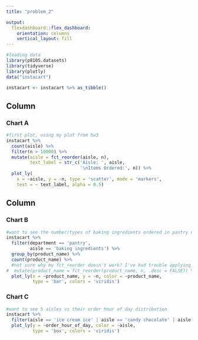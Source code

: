 ```yaml
---
title: "problem_2"

output:
  flexdashboard::flex_dashboard:
    orientation: columns
    vertical_layout: fill
---
```


```r
#loading data
library(p8105.datasets)
library(tidyverse)
library(plotly)
data("instacart")

instacart <- instacart %>% as_tibble()
```


Column {data-width=650}
-----------------------------------------------------------------------

### Chart A
    
```r
#first plot, using my plot from hw3
instacart %>%
  count(aisle) %>%
  filter(n > 10000) %>%
  mutate(aisle = fct_reorder(aisle, n),
         text_label = str_c('Aisle: ', aisle,
                            '\nItems Ordered:', n)) %>%
  plot_ly(
    x = ~aisle, y = ~n, type = 'scatter', mode = 'markers',
    text = ~ text_label, alpha = 0.5)
```


Column {data-width=350}
-----------------------------------------------------------------------

### Chart B

```r
#want to see the number/types of baking ingredients ordered in pantry department
instacart %>%
  filter(department == 'pantry',
         aisle == 'baking ingredients') %>%
  group_by(product_name) %>%
  count(product_name) %>%
  #not sure why my fct_reorder doesn't work? I've had trouble applying it to other assignments too.
#  mutate(product_name = fct_reorder(product_name, n, .desc = FALSE)) %>%
  plot_ly(x = ~product_name, y = ~n, color = ~product_name,
          type = 'bar', colors = 'viridis')
```

### Chart C



```r
#want to see 5 aisles vs their order hour of day distribution
instacart %>%
  filter(aisle == 'ice cream ice' | aisle == 'candy chocolate' | aisle == 'baking ingredients' | aisle == 'soft drinks' | aisle == 'chips pretzels') %>%
  plot_ly(y = ~order_hour_of_day, color = ~aisle,
          type = 'box', colors = 'viridis')
```



